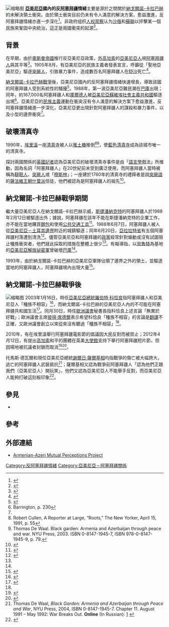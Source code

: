 [[File:Stepanakert_–_Museum_of_Fallen_Soldiers_6.jpg|缩略图]]
'''[[亞美尼亞|亞美尼亞]]國內的反[[阿塞拜疆|阿塞拜疆]]情緒'''主要是源於{{link-en|亞美尼亞－阿塞拜疆關係|Armenia–Azerbaijan relations|兩國}}之間關於[[納戈爾諾-卡拉巴赫|納戈爾諾-卡拉巴赫]]的未解決領土衝突。由於領土衝突目前仍未有令人滿意的解決方案，{{link-en|亞美尼亞的民族主義者|Armenian nationalism}}愈益激進，反阿塞拜疆情緒亦進一步深化<ref name="Barrington">{{cite book | last = Barrington| first = Lowell| title =After Independence: Making and Protecting the Nation in Postcolonial & Postcommunist States| url = https://archive.org/details/afterindependenc00barr| publisher = University of Michigan Press| year = 2006| page = [https://archive.org/details/afterindependenc00barr/page/231 231]| isbn =0472068989}}</ref>。非政府组织[[人权观察|人权观察]]认为[[沙俄|沙俄]]和[[蘇聯|蘇聯]]以抨擊某一個民族來鞏固中央統治，這正是兩國衝突的起源<ref>{{cite book |title =Playing the "Communal Card": Communal Violence and Human Rights|url =https://archive.org/details/playingcommunalc00brow| publisher =Human Rights Watch| year =1995 | page = [https://archive.org/details/playingcommunalc00brow/page/153 153]| isbn =1564321525}}</ref>。

== 背景 ==
{{further|亞美尼亞-韃靼戰爭|行軍日子|阿塞拜疆-亞美尼亞戰爭}}
在早期，由於[[奧斯曼帝國|奧斯曼帝國]]推行反亞美尼亞政策，[[外高加索|外高加索]]的[[亞美尼亞人|亞美尼亞人]]視[[阿塞拜疆人|阿塞拜疆人]]與其平等<ref name="Croissant">{{cite book | last = Croissant| first = Michael| title =The Armenia-Azerbaijan Conflict: Causes and Implications| url = https://archive.org/details/armeniaazerbaija00croi| publisher = Greenwood Publishing Group| year = 1998| page = [https://archive.org/details/armeniaazerbaija00croi/page/8 8]| isbn =0275962415}}</ref>。1905年8月，有亞美尼亞的民族主義者發表宣言，呼籲從「聖地亞美尼亞」驅逐[[突厥人|突厥人]]，引致暴力事件，造成數百名阿塞拜疆人在[[舒沙|舒沙]]死亡<ref>{{cite book |last= Eichensehr|first=Kristen|author2=William Michael Reisman|title =Stopping Wars and Making Peace: Studies in International Intervention| publisher =Martinus Nijhoff Publishers| year =2009 | page = 46| isbn =9004178554}}</ref>。

[[納戈爾諾-卡拉巴赫戰爭|納戈爾諾-卡拉巴赫戰爭]]後，亞美尼亞國內的反阿塞拜疆情緒快速增長，導致該國的阿塞拜疆人受到系統性的騷擾<ref name="Cornell">{{cite book | last = Cornell| first =Svante| title =Azerbaijan Since Independence| publisher = M.E. Sharpe| year = 2010| page = 48| isbn =0765630036}}</ref>。1988年，第一波亞美尼亞難民潮在[[巴庫|巴庫]]出現；同年，約167,000名阿塞拜疆人和[[庫爾德人|庫爾德人]]被[[亞美尼亞蘇維埃社會主義共和國|亞美尼亞蘇維埃社會主義共和國]]驅逐出境<ref>Barrington, p. 230</ref>。亞美尼亞的[[民族主義|民族主義]]運動在衝突沒有令人滿意的解決方案下愈益激進，反阿塞拜疆情緒進一步深化，亞美尼亞更出現針對阿塞拜疆人的謀殺和暴力事件，以及小型的邊界衝突<ref name="Barrington"/>。

== 破壞清真寺 ==
{{further|亚美尼亚伊斯兰教|亞美尼亞清真寺列表}}
1990年，[[埃里溫|埃里溫]]一座[[清真寺|清真寺]]被人以[[推土機|推土機]]推倒<ref>Robert Cullen, A Reporter at Large, “Roots,” The New Yorker, April 15, 1991, p. 55</ref><ref>Thomas De Waal. Black garden: Armenia and Azerbaijan through peace and war. NYU Press, 2003. ISBN 0-8147-1945-7, ISBN 978-0-8147-1945-9, p. 79.</ref>，使[[藍色清真寺|藍色清真寺]]成為該城市唯一的清真寺。

探討兩國關係的[[英國|英國]][[記者|記者]]{{link-en|托馬斯·德瓦爾|Thomas de Waal}}認為亞美尼亞的破壞清真寺事件是由「[[語言學|語言學]]戲法」所推動，因為名詞「阿塞拜疆人」在20世紀前未受到廣泛使用，而阿塞拜疆人當時被稱為[[韃靼人|韃靼人]]、[[突厥人|突厥人]]或「[[穆斯林|穆斯林]]」；一座建於1760年的清真寺的禮拜者是說[[突厥語|突厥語]]的[[薩法維王朝|薩法維王朝]][[什葉派|什葉派]]信徒，他們被認為是阿塞拜疆人的祖先<ref name=dewaal>{{cite book|last=de Waal|first=Thomas|title=Black garden: Armenia and Azerbaijan through peace and war|url=https://archive.org/details/blackgardenarmen00waal|year=2003|publisher=New York University Press|page=[https://archive.org/details/blackgardenarmen00waal/page/80 80]|quote=That the Armenians could erase an Azerbaijani mosque inside their capital city was made easier by a linguistic sleight of hand: the Azerbaijanis of Armenia can be more easily written out of history because the name “Azeri” or “Azerbaijani” was not in common usage before the twentieth century. In the premodern era these people were generally referred to as “Tartars”, “Turks” or simply “Muslims”. Yet they were neither Persians nor Turks; they were Turkic-speaking Shiite subjects of Safavid dynasty of the Iranian Empire – in other words, the ancestors of people, whom we would now call “Azerbaijanis”. So when the Armenians refer to the “Persian mosque” in Yerevan, the name obscures the fact that most of the worshippers there, when it was built in the 1760s, would have been, in effect, Azerbaijanis.}}</ref>。

== 納戈爾諾-卡拉巴赫戰爭期間 ==
{{further|納戈爾諾-卡拉巴赫戰爭|霍賈利滅絕種族}}
繼大量亞美尼亞人在納戈爾諾-卡拉巴赫示威，[[斯捷潘納克特|斯捷潘納克特]]的阿塞拜疆人於1988年2月12日被驅逐出外；據說，阿塞拜疆在該年不能在斯捷潘納克特的企業工作，亦不能在當地購買[[麵包|麵包]]和使用[[公共交通工具|公共交通工具]]<ref>{{cite book |title =Record of proceedings| publisher = International Labour Organization| year = 1993| page = 19/17| isbn =9221079767}}</ref>。1988年6月7日，阿塞拜疆人被人從[[亞美尼亞－土耳其邊界|亞美尼亞－土耳其邊界]]附近的城鎮{{link-en|馬西斯|Masis, Armenia}}驅逐；同年6月20日，[[亞拉拉特省|亞拉拉特省]]有五個阿塞拜疆村落遭到清洗<ref name="svante">{{cite web| url =http://www.silkroadstudies.org/new/inside/publications/1999_NK_Book.pdf| title =The Nagorno-Karabakh Conflict| publisher =Silkroadstudies| author =Svante E. Cornell| year =1999| accessdate =28 January 2013| deadurl =yes| archiveurl =https://web.archive.org/web/20130418105149/http://www.silkroadstudies.org/new/inside/publications/1999_NK_Book.pdf| archivedate =2013年4月18日}}</ref>。儘管亞美尼亞和阿塞拜疆的[[政黨|政黨]]經常針對煽動或沒有試圖阻止種族衝突者，他們就此採取的措施在整體上很少<ref name="svante"/>。有報導指，以[[貝魯特|貝魯特]]為基地的[[亞美尼亞解放祕密軍|亞美尼亞解放祕密軍]]曾破壞[[巴庫|巴庫]]<ref name="svante"/>。

1993年，由於納戈爾諾-卡拉巴赫的亞美尼亞軍隊佔領了邊界之外的領土，並驅逐當地的阿塞拜疆人，阿塞拜疆境內出現大量{{link-en|阿塞拜疆難民和流離失所者|Refugees and internally displaced persons in Azerbaijan|流離失所者}}<ref>{{cite book | last = Geukjian| first =Ohannes| title =Ethnicity, Nationalism and Conflict in the South Caucasus: Nagorno-Karabakh and the Legacy of Soviet Nationalities Policy| publisher = Ashgate Publishing, Ltd.| year = 2012| page = 199| isbn =1409436306}}</ref>。

== 納戈爾諾-卡拉巴赫戰爭後 ==
[[File:Museum_of_Missing_and_Fallen_Soldiers_(36879792693).jpg|缩略图]]
2003年1月16日，時任[[亞美尼亞總統|亞美尼亞總統]][[羅伯特·科恰良|羅伯特·科恰良]]指阿塞拜疆人和亞美尼亞人「種族不相容」<ref>{{Cite web |url=http://www.rferl.org/content/article/1065626.html |title=Rferl.org: Nagorno-Karabakh: Timeline Of The Long Road To Peace |accessdate=2014-09-30 |archive-date=2014-03-29 |archive-url=https://web.archive.org/web/20140329025222/http://www.rferl.org/content/article/1065626.html |dead-url=no }}</ref>，而納戈爾諾-卡拉巴赫的亞美尼亞人內的不可能在阿塞拜疆共和國生活<ref name=rferl2>{{cite news|title=Newsline|url=http://www.rferl.org/content/article/1142847.html|accessdate=31 January 2013|newspaper=[[Radio_Free_Europe/Radio_Liberty|Radio Free Europe/Radio Liberty]]|date=February 3, 2003|archive-date=2014-10-06|archive-url=https://web.archive.org/web/20141006122039/http://www.rferl.org/content/article/1142847.html|dead-url=no}}</ref>。同月30日，時任[[歐洲議會|歐洲議會]]秘書長{{link-en|沃爾特·施維默|Walter Schwimmer}}指科恰良上述言論「無異於好戰」；歐洲議會主席[[彼得·席德爾|彼得·席德爾]]表示希望科恰良「種族不相容」的言論是[[翻譯|翻譯]]不正確，又歐洲議會創立以來從來沒有聽過「種族不相容」<ref name=rferl2/>。

2010年，有在埃里溫舉行阿塞拜疆電影節的倡議因大民反對而被禁止；2012年4月12日，有提出[[高加索|高加索]]和平的團體在英美[[大使館|大使館]]支持下舉行阿塞拜疆短片節，但因場地被抗議者封鎖而取消<ref name="rferl">{{cite web| url =http://www.rferl.org/content/azerbaijan_armenia_film_festival_canceled_protests/24547207.html| title =Azerbaijani Film Festival Canceled In Armenia After Protests| publisher =[[Radio_Free_Europe/Radio_Liberty|Radio Free Europe/Radio Liberty]]| date =April 13, 2012| accessdate =28 January 2013| archive-date =2012-09-11| archive-url =https://web.archive.org/web/20120911042022/http://www.rferl.org/content/azerbaijan_armenia_film_festival_canceled_protests/24547207.html| dead-url =no}}</ref><ref>{{cite news|last=Soghoyan|first=Yeranuhi|title=Gyumri Mayor Permits Anti-Azerbaijani Film Protest; Bans Local Environmentalists|url=http://hetq.am/eng/news/12948/gyumri-mayor-permits-anti-azerbaijani-film-protest;-bans-local-environmentalists.html|accessdate=15 February 2013|newspaper=Hetq online|date=April 11, 2012|archive-date=2012-06-06|archive-url=https://web.archive.org/web/20120606002123/http://hetq.am/eng/news/12948/gyumri-mayor-permits-anti-azerbaijani-film-protest;-bans-local-environmentalists.html|dead-url=no}}</ref>。

托馬斯·德瓦爾和現任亞美尼亞總統[[謝爾日·薩爾基相|謝爾日·薩爾基相]]均指戰爭的傷亡被大幅誇大，逃亡的阿塞拜疆人武裝抵抗<ref>Thomas De Waal, ''Black Garden: Armenia and Azerbaijan through Peace and War'', NYU Press, 2004, ISBN 0-8147-1945-7. Chapter 11. August 1991 – May 1992: War Breaks Out. '''Online''' (In Russian): [http://news.bbc.co.uk/hi/russian/in_depth/newsid_4673000/4673953.stm] {{Wayback|url=http://news.bbc.co.uk/hi/russian/in_depth/newsid_4673000/4673953.stm |date=20201221205213 }}</ref>；薩爾基相又認為戰爭前阿塞拜疆人「認為他們正跟我們（亞美尼亞人）開玩笑」，他們又認為亞美尼亞人不能舉手反對，而亞美尼亞人能夠打破這刻板印象<ref name="deWaal">{{cite book |title=Black garden: Armenia and Azerbaijan through peace and war |url=http://books.google.com/books?id=pletup86PMQC&pg=PA172 |last=de Waal |first=Thomas |authorlink= |year=2003 |publisher=ABC-CLIO |location= |pages=172–173 |isbn=0-8147-1945-7 |accessdate=2016-12-09 |archive-date=2016-06-03 |archive-url=https://web.archive.org/web/20160603030851/https://books.google.com/books?id=pletup86PMQC&pg=PA172 |dead-url=no }}</ref>。

== 參見 ==
* {{link-en|阿塞拜疆國內的反亞美尼亞情緒|Anti-Armenianism in Azerbaijan}}

== 參考 ==
{{reflist|2}}

==外部連結==
*[https://web.archive.org/web/20160304055521/http://www1.american.edu/cgp/mpaa/NarrativeReportAzerbiajan072704.pdf Armenian-Azeri Mutual Perceptions Project]

{{tsl|en|template:Nagorno-Karabakh Conflict}}

[[Category:反阿塞拜疆情緒|Category:反阿塞拜疆情緒]]
[[Category:亞美尼亞－阿塞拜疆關係|Category:亞美尼亞－阿塞拜疆關係]]
